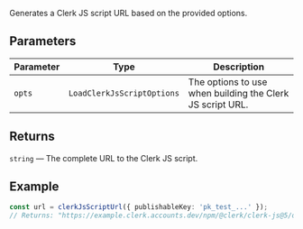 Generates a Clerk JS script URL based on the provided options.

## Parameters

| Parameter | Type                       | Description                                               |
| --------- | -------------------------- | --------------------------------------------------------- |
| `opts`    | `LoadClerkJsScriptOptions` | The options to use when building the Clerk JS script URL. |

## Returns

`string` — The complete URL to the Clerk JS script.

## Example

```typescript
const url = clerkJsScriptUrl({ publishableKey: 'pk_test_...' });
// Returns: "https://example.clerk.accounts.dev/npm/@clerk/clerk-js@5/dist/clerk.browser.js"
```

